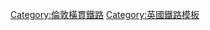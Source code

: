 <noinclude>
{{noteTA
|1=zh-hant:伊利沙伯綫;zh-hans:伊利沙伯线;
|2=zh:伊莉莎白線;zh-hant:伊利沙伯綫;zh-hans:伊利沙伯线;
|3=zh:伊丽莎白线;zh-hant:伊利沙伯綫;zh-hans:伊利沙伯线;
|4=zh-tw:阿克頓;zh-hk:厄頓;zh-cn:阿克顿;
}}
</noinclude>{{鐵道路線|
| 模板名稱 = Elizabeth line navbox
| 名稱 = [[File:Elizabeth line roundel.svg|20px]] [[伊利沙伯綫|-{伊利沙伯}--{zh-hant:綫;zh-hans:线;}-]]
| 代表色 = #{{Crossrail colour}}
| 背景顏色 = #FFFFFF
| 車站列表 = {{Navbox|subgroup
|groupstyle = background: #ececec; text-align: center; width: 8%;
|liststyle = text-align: left;
|group1= '''大西部主線部分'''
|group1style= border-right:solid 5px #{{Crossrail colour}}; 
|list1= [[雷丁站|雷丁]] - {{link-en|特懷福德車站|Twyford railway station|特懷福德}} - [[梅登黑德站|梅登黑德]] - {{link-en|塔普洛車站|Taplow railway station|塔普洛}} - {{link-en|柏南車站|Burnham railway station|柏南}} - {{link-en|斯勞車站|Slough railway station|斯勞}} - {{link-en|蘭利車站|Langley railway station|蘭利}} - {{link-en|艾弗車站|Iver railway station|艾弗}} - {{link-en|西德雷頓車站|West Drayton railway station|西德雷頓}} - {{link-en|海斯及哈靈頓車站|Hayes and Harlington railway station|海斯及哈靈頓}} - {{link-en|索撒爾車站|Southall railway station|索撒爾}} - {{link-en|漢威爾車站|Hanwell railway station|漢威爾}} - {{link-en|西伊靈車站|West Ealing railway station|西伊靈}} - [[伊靈大道站|伊靈大道]] - [[阿克頓主線車站|阿克頓主線]]
|group2= '''-{zh:希斯羅;zh-hans:希斯罗;zh-hant:希斯羅;zh-hk:希斯路;zh-mo:希斯路;zh-tw:希斯洛;}-支線'''
|group2style= border-right:solid 5px #{{Crossrail colour}}; 
|list2= {{{!}}
{{!}}[[希斯羅機場5號航站樓站|-{zh-cn:希思罗机场5号航站楼; zh-hk:希斯路機場5號客運大樓; zh-tw:希斯洛機場第五航廈;}-]]
{{!}}valign="middle" rowspan="2"{{!}}> {{link-en|希斯羅中央車站|Heathrow Central railway station|-{zh:希斯羅;zh-hans:希斯罗;zh-hant:希斯羅;zh-hk:希斯路;zh-mo:希斯路;zh-tw:希斯洛;}-中央}} - {{link-en|海斯及哈靈頓車站|Hayes and Harlington railway station|海斯及哈靈頓}}
{{!}}-
{{!}}[[希斯羅機場4號航站樓站|-{zh-cn:希思罗机场4号航站楼; zh-hk:希斯路機場4號客運大樓; zh-tw:希斯洛機場第四航廈;}-]]
{{!}}}
|group3= '''首都中心主線'''
|group3style= border-right:solid 5px #{{Crossrail colour}}; 
|list3= [[阿克頓主線車站|阿克頓主線]] - {{link-en|老橡樹公園車站|Old Oak Common railway station|老橡樹公園}} - [[帕丁頓車站|帕丁頓]] - [[龐德街站|龐德街]] - [[托登罕宮路站|-{zh-hans:托特纳姆;zh-hk:托定咸;zh-tw:托登罕;}-宮路]] - [[法靈頓站|法靈頓]] - [[利物浦街車站|利物浦街]] - [[白教堂站|白教堂]]
|group4= '''大東部主線部分'''
|group4style= border-right:solid 5px #{{Crossrail colour}}; 
|list4= [[白教堂站|白教堂]] - [[斯特拉特福德站|斯特拉特福德]] - [[馬利蘭車站|馬利蘭]] - [[森林門車站|森林門]] - [[曼諾公園車站|曼諾公園]] - [[伊爾福德車站|伊爾福德]] - [[七國王車站|七國王]] - [[古德美車站|古德美]] - [[查德韋爾希思車站|查德韋爾希思]] - [[羅姆福德站|羅姆福德]] - [[紀德公園車站|紀德公園]] - [[哈羅德伍德車站|哈羅德伍德]] - [[布倫特伍德車站|布倫特伍德]] - [[仙菲爾車站|仙菲爾]]
|group5= '''-{zh-hk:胡列治;zh-tw:伍利奇;zh-cn:伍利奇}-支線'''
|group5style= border-right:solid 5px #{{Crossrail colour}}; 
|list5= [[白教堂站|白教堂]] - [[金絲雀碼頭站|金絲雀碼頭]] - [[海關樓站|海關樓]] - [[伍利奇車站|-{zh-hk:胡列治;zh-tw:伍利奇;zh-cn:伍利奇}-]] - [[修道院森林車站|修道院森林]]
}}
}}<noinclude>
[[Category:倫敦橫貫鐵路]]
[[Category:英國鐵路模板]]
</noinclude>